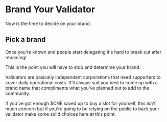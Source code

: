 # Brand Your Validator
Now is the time to decide on your brand. 

## Pick a brand
Once you're known and people start delegating it's hard to break out after renaming!

This is the point you will have to stop and determine your brand.

Validators are basically independent corporations that need supporters to cover daily operational costs. It'll always suit you best to come up with a brand name that compliments what you've planned out to add to the community.

If you've got enough $ONE saved up to buy a slot for yourself, this isn't much concern but if you're going to be relying on the public to back your validator make some solid choices here at this point.